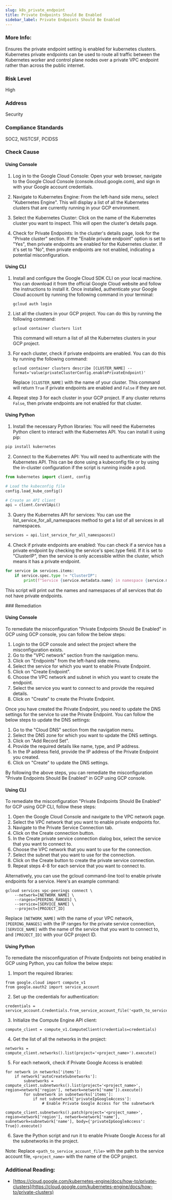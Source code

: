 ```yaml
---
slug: k8s_private_endpoint
title: Private Endpoints Should Be Enabled
sidebar_label: Private Endpoints Should Be Enabled
---
```


### More Info:

Ensures the private endpoint setting is enabled for kubernetes clusters. Kubernetes private endpoints can be used to route all traffic between the Kubernetes worker and control plane nodes over a private VPC endpoint rather than across the public internet.

### Risk Level

High

### Address

Security

### Compliance Standards

SOC2, NISTCSF, PCIDSS



<Tabs><Tab title='Cause'>
### Check Cause

#### Using Console

1. Log in to the Google Cloud Console: Open your web browser, navigate to the Google Cloud Console (console.cloud.google.com), and sign in with your Google account credentials.

2. Navigate to Kubernetes Engine: From the left-hand side menu, select "Kubernetes Engine". This will display a list of all the Kubernetes clusters that are currently running in your GCP environment.

3. Select the Kubernetes Cluster: Click on the name of the Kubernetes cluster you want to inspect. This will open the cluster's details page.

4. Check for Private Endpoints: In the cluster's details page, look for the "Private cluster" section. If the "Enable private endpoint" option is set to "Yes", then private endpoints are enabled for the Kubernetes cluster. If it's set to "No", then private endpoints are not enabled, indicating a potential misconfiguration.

#### Using CLI

1. Install and configure the Google Cloud SDK CLI on your local machine. You can download it from the official Google Cloud website and follow the instructions to install it. Once installed, authenticate your Google Cloud account by running the following command in your terminal:

   ```
   gcloud auth login
   ```

2. List all the clusters in your GCP project. You can do this by running the following command:

   ```
   gcloud container clusters list
   ```

   This command will return a list of all the Kubernetes clusters in your GCP project.

3. For each cluster, check if private endpoints are enabled. You can do this by running the following command:

   ```
   gcloud container clusters describe [CLUSTER_NAME] --format='value(privateClusterConfig.enablePrivateEndpoint)'
   ```

   Replace `[CLUSTER_NAME]` with the name of your cluster. This command will return `True` if private endpoints are enabled and `False` if they are not.

4. Repeat step 3 for each cluster in your GCP project. If any cluster returns `False`, then private endpoints are not enabled for that cluster.

#### Using Python

1. Install the necessary Python libraries: You will need the Kubernetes Python client to interact with the Kubernetes API. You can install it using pip:

```python
pip install kubernetes
```

2. Connect to the Kubernetes API: You will need to authenticate with the Kubernetes API. This can be done using a kubeconfig file or by using the in-cluster configuration if the script is running inside a pod.

```python
from kubernetes import client, config

# Load the kubeconfig file
config.load_kube_config()

# Create an API client
api = client.CoreV1Api()
```

3. Query the Kubernetes API for services: You can use the list_service_for_all_namespaces method to get a list of all services in all namespaces. 

```python
services = api.list_service_for_all_namespaces()
```

4. Check if private endpoints are enabled: You can check if a service has a private endpoint by checking the service's spec.type field. If it is set to "ClusterIP", then the service is only accessible within the cluster, which means it has a private endpoint.

```python
for service in services.items:
    if service.spec.type != "ClusterIP":
        print(f"Service {service.metadata.name} in namespace {service.metadata.namespace} does not have a private endpoint")
```

This script will print out the names and namespaces of all services that do not have private endpoints.

</Tab>


<Tab title='Remediation'>
### Remediation

#### Using Console

To remediate the misconfiguration "Private Endpoints Should Be Enabled" in GCP using GCP console, you can follow the below steps:

1. Login to the GCP console and select the project where the misconfiguration exists.
2. Go to the "VPC network" section from the navigation menu.
3. Click on "Endpoints" from the left-hand side menu.
4. Select the service for which you want to enable Private Endpoint.
5. Click on "Create Endpoint".
6. Choose the VPC network and subnet in which you want to create the endpoint.
7. Select the service you want to connect to and provide the required details.
8. Click on "Create" to create the Private Endpoint.

Once you have created the Private Endpoint, you need to update the DNS settings for the service to use the Private Endpoint. You can follow the below steps to update the DNS settings:

1. Go to the "Cloud DNS" section from the navigation menu.
2. Select the DNS zone for which you want to update the DNS settings.
3. Click on "Add Record Set".
4. Provide the required details like name, type, and IP address.
5. In the IP address field, provide the IP address of the Private Endpoint you created.
6. Click on "Create" to update the DNS settings.

By following the above steps, you can remediate the misconfiguration "Private Endpoints Should Be Enabled" in GCP using GCP console.

#### Using CLI

To remediate the misconfiguration "Private Endpoints Should Be Enabled" for GCP using GCP CLI, follow these steps:

1. Open the Google Cloud Console and navigate to the VPC network page.
2. Select the VPC network that you want to enable private endpoints for.
3. Navigate to the Private Service Connection tab.
4. Click on the Create connection button.
5. In the Create private service connection dialog box, select the service that you want to connect to.
6. Choose the VPC network that you want to use for the connection.
7. Select the subnet that you want to use for the connection.
8. Click on the Create button to create the private service connection.
9. Repeat steps 4-8 for each service that you want to connect to.

Alternatively, you can use the gcloud command-line tool to enable private endpoints for a service. Here's an example command:

```
gcloud services vpc-peerings connect \
    --network=[NETWORK_NAME] \
    --ranges=[PEERING_RANGES] \
    --service=[SERVICE_NAME] \
    --project=[PROJECT_ID]
```

Replace `[NETWORK_NAME]` with the name of your VPC network, `[PEERING_RANGES]` with the IP ranges for the private service connection, `[SERVICE_NAME]` with the name of the service that you want to connect to, and `[PROJECT_ID]` with your GCP project ID.

#### Using Python

To remediate the misconfiguration of Private Endpoints not being enabled in GCP using Python, you can follow the below steps:

1. Import the required libraries:

```
from google.cloud import compute_v1
from google.oauth2 import service_account
```

2. Set up the credentials for authentication:

```
credentials = service_account.Credentials.from_service_account_file('<path_to_service_account_file>')
```

3. Initialize the Compute Engine API client:

```
compute_client = compute_v1.ComputeClient(credentials=credentials)
```

4. Get the list of all the networks in the project:

```
networks = compute_client.networks().list(project='<project_name>').execute()
```

5. For each network, check if Private Google Access is enabled:

```
for network in networks['items']:
    if network['autoCreateSubnetworks']:
        subnetworks = compute_client.subnetworks().list(project='<project_name>', region=network['region'], network=network['name']).execute()
        for subnetwork in subnetworks['items']:
            if not subnetwork['privateIpGoogleAccess']:
                # Enable Private Google Access for the subnetwork
                compute_client.subnetworks().patch(project='<project_name>', region=network['region'], network=network['name'], subnetwork=subnetwork['name'], body={'privateIpGoogleAccess': True}).execute()
```

6. Save the Python script and run it to enable Private Google Access for all the subnetworks in the project.

Note: Replace `<path_to_service_account_file>` with the path to the service account file, `<project_name>` with the name of the GCP project.


### Additional Reading:

- [https://cloud.google.com/kubernetes-engine/docs/how-to/private-clusters](https://cloud.google.com/kubernetes-engine/docs/how-to/private-clusters) 


</Tab>
</Tabs>